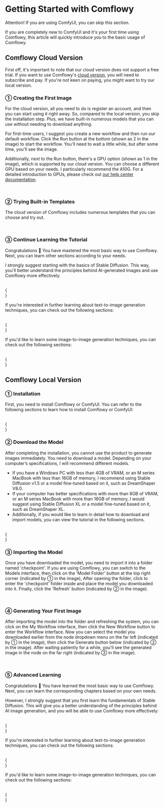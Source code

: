 
# Getting Started with Comflowy

<Callout type="warning" emoji="⚠️">
  Attention! If you are using ComfyUI, you can skip this section.
</Callout>

If you are completely new to ComfyUI and it's your first time using Comflowy, this article will quickly introduce you to the basic usage of Comflowy.

## Comflowy Cloud Version

First off, it's important to note that our cloud version does not support a free trial. If you want to use Comflowy's [cloud version](https://app.comflowy.com), you will need to subscribe and pay. If you're not keen on paying, you might want to try our local version.

### ① Creating the First Image

For the cloud version, all you need to do is register an account, and then you can start using it right away. So, compared to the local version, you skip the installation step. Plus, we have built-in numerous models that you can use without needing to download anything.

For first-time users, I suggest you create a new workflow and then run our default workflow. Click the Run button at the bottom (shown as 2 in the image) to start the workflow. You'll need to wait a little while, but after some time, you'll see the image.

Additionally, next to the Run button, there's a GPU option (shown as 1 in the image), which is supported by our cloud version. You can choose a different GPU based on your needs. I particularly recommend the A10G. For a detailed introduction to GPUs, please check out [our help center documentation](https://comflowy.tawk.help/zh-cn/article/how-to-choose-the-right-gpu).

<br/>
<PhotoProvider>
  <PhotoView src="/new-to-comflowy/001.png">
      <img src="/new-to-comflowy/001.png" alt="" className='rounded-lg'/>
  </PhotoView>
</PhotoProvider>

### ② Trying Built-in Templates

The cloud version of Comflowy includes numerous templates that you can choose and try out.

<br/>
<PhotoProvider>
  <PhotoView src="/new-to-comflowy/002.png">
      <img src="/new-to-comflowy/002.png" alt="" className='rounded-lg'/>
  </PhotoView>
</PhotoProvider>

### ③ Continue Learning the Tutorial

Congratulations 🎉
You have mastered the most basic way to use Comflowy. Next, you can learn other sections according to your needs.

I strongly suggest starting with the basics of Stable Diffusion. This way, you'll better understand the principles behind AI-generated images and use Comflowy more effectively.

<br/>
{
  <div className="grid grid-cols-3 gap-4">
    <Cards 
      image={"/stable-diffusion-foundation/cardbanner.png"}
      title={"Stable Diffusion Basic"}
      href={"../basics/stable-diffusion-foundation"}
      tag={"Tutorial"}
    />
    <Cards 
      image={"/comfyui-foundation/cardbanner001.png"}
      title={"Comflowy Basic ①"}
      href={"../basics/comfyui-foundation"}
      tag={"Tutorial"}
    />
    <Cards 
      image={"/comfyui-foundation/cardbanner002.png"}
      title={"Comflowy Basic ②"}
      href={"../basics/basic-nodes"}
      tag={"Tutorial"}
    />
  </div>
}

If you're interested in further learning about text-to-image generation techniques, you can check out the following sections:

<br/>
{
  <div className="grid grid-cols-3 gap-4">
    <Cards 
      image={"/stable-diffusion-prompt/cardbanner001.png"}
      title={"SD Prompt Basic"}
      href={"../basics/prompt"}
      tag={"Tutorial"}
    />
    <Cards 
      image={"/stable-diffusion-prompt/cardbanner002.png"}
      title={"Embedding"}
      href={"../basics/embedding"}
      tag={"Tutorial"}
    />
    <Cards 
      image={"/comfyui-lora/cardbanner.png"}
      title={"LoRA"}
      href={"../basics/lora"}
      tag={"Tutorial"}
    />
  </div>
}

If you'd like to learn some image-to-image generation techniques, you can check out the following sections:

<br/>
{
  <div className="grid grid-cols-3 gap-4">
    <Cards 
      image={"/comfyui-img2img/cardbanner.png"}
      title={"Image to Image"}
      href={"../advanced/image-to-image"}
      tag={"Tutorial"}
    />
    <Cards 
      image={"/comfyui-upscale/cardbanner.png"}
      title={"Upscale"}
      href={"../advanced/upscale"}
      tag={"Tutorial"}
    />
    <Cards 
      image={"/comfyui-inoutpainting/banner.png"}
      title={"In/Outpainting"}
      href={"/advanced/in-out-painting"}
      tag={"Tutorial"}
    />
    <Cards 
      image={"/comfyui-controlnet/cardbanner.png"}
      title={"ControlNet"}
      href={"../advanced/controlnet"}
      tag={"Tutorial"}
    />
  </div>
}

## Comflowy Local Version

### ① Installation

First, you need to install Comflowy or ComfyUI. You can refer to the following sections to learn how to install Comflowy or ComfyUI:

<br/>
{
  <div className="grid grid-cols-3 gap-4">
    <Cards 
      image={"/install-comfyui-and-model/install-banner.png"}
      title={"Install"}
      href={"../preparation-for-study/install"}
      tag={"Tutorial"}
    />
    <Cards 
      image={"/blog/comflowy-faq/cardbanner.png"}
      title={"Comflowy FAQ"}
      href={"../blog/comflowy-faq"}
      tag={"Tutorial"}
    />
  </div>
}

### ② Download the Model

After completing the installation, you cannot use the product to generate images immediately. You need to download a model. Depending on your computer’s specifications, I will recommend different models.

* If you have a Windows PC with less than 4GB of VRAM, or an M series MacBook with less than 16GB of memory, I recommend using Stable Diffusion v1.5 or a model fine-tuned based on it, such as DreamShaper V8.0.
* If your computer has better specifications with more than 8GB of VRAM, or an M series MacBook with more than 16GB of memory, I would suggest using Stable Diffusion XL or a model fine-tuned based on it, such as DreamShaper XL.
* Additionally, if you would like to learn in detail how to download and import models, you can view the tutorial in the following sections.


<br/>
{
  <div className="grid grid-cols-3 gap-4">
    <Cards 
      image={"/model/dream-shaper/banner.png"}
      title={"DreamShaper V8.0"}
      href={"/model/dream-shaper-v-8"}
      tag={"Checkpoint"}
    />
    <Cards 
      image={"/model/dream-shaper-xl/banner.png"}
      title={"DreamShaper XL Lightning"}
      href={"/model/dream-shaper-xl-lightning"}
      tag={"Checkpoint"}
    />
    <Cards 
      image={"/install-comfyui-and-model/download-banner.png"}
      title={"Download & Input"}
      href={"../preparation-for-study/model"}
      tag={"Tutorial"}
    />
  </div>
}

### ③ Importing the Model

Once you have downloaded the model, you need to import it into a folder named 'checkpoint'. If you are using Comflowy, you can switch to the Models interface, then click on the 'Model Folder' button at the top right corner (indicated by ① in the image),
After opening the folder, click to enter the 'checkpoint' folder inside and place the model you downloaded into it. Finally, click the 'Refresh' button (indicated by ② in the image).

<br/>
<PhotoProvider>
  <PhotoView src="/install-comfyui-and-model/023.png">
      <img src="/install-comfyui-and-model/023.png" alt="" className='rounded-lg'/>
  </PhotoView>
</PhotoProvider>

### ④ Generating Your First Image

After importing the model into the folder and refreshing the system, you can click on the My Workflow interface, then click the New Workflow button to enter the Workflow interface.
Now you can select the model you downloaded earlier from the node dropdown menu on the far left (indicated by ① in the image), then click the Generate button below (indicated by ② in the image). After waiting patiently for a while, you'll see the generated image in the node on the far right (indicated by ③ in the image).

<br/>
<PhotoProvider>
  <PhotoView src="/stable-diffusion-foundation/009.png">
      <img src="/stable-diffusion-foundation/009.png" alt="" className='rounded-lg'/>
  </PhotoView>
</PhotoProvider>

### ⑤ Advanced Learning

Congratulations 🎉
You have learned the most basic way to use Comflowy. Next, you can learn the corresponding chapters based on your own needs.

However, I strongly suggest that you first learn the fundamentals of Stable Diffusion. This will give you a better understanding of the principles behind AI image generation, and you will be able to use Comflowy more effectively:

<br/>
{
  <div className="grid grid-cols-3 gap-4">
    <Cards 
      image={"/stable-diffusion-foundation/cardbanner.png"}
      title={"Stable Diffusion Basic"}
      href={"../basics/stable-diffusion-foundation"}
      tag={"Tutorial"}
    />
    <Cards 
      image={"/comfyui-foundation/cardbanner001.png"}
      title={"Comflowy Basic ①"}
      href={"../basics/comfyui-foundation"}
      tag={"Tutorial"}
    />
    <Cards 
      image={"/comfyui-foundation/cardbanner002.png"}
      title={"Comflowy Basic ②"}
      href={"../basics/basic-nodes"}
      tag={"Tutorial"}
    />
  </div>
}

If you're interested in further learning about text-to-image generation techniques, you can check out the following sections:

<br/>
{
  <div className="grid grid-cols-3 gap-4">
    <Cards 
      image={"/stable-diffusion-prompt/cardbanner001.png"}
      title={"SD Prompt Basic"}
      href={"../basics/prompt"}
      tag={"Tutorial"}
    />
    <Cards 
      image={"/stable-diffusion-prompt/cardbanner002.png"}
      title={"Embedding"}
      href={"../basics/embedding"}
      tag={"Tutorial"}
    />
    <Cards 
      image={"/comfyui-lora/cardbanner.png"}
      title={"LoRA"}
      href={"../basics/lora"}
      tag={"Tutorial"}
    />
  </div>
}

If you'd like to learn some image-to-image generation techniques, you can check out the following sections:

<br/>
{
  <div className="grid grid-cols-3 gap-4">
    <Cards 
      image={"/comfyui-img2img/cardbanner.png"}
      title={"Image to Image"}
      href={"../advanced/image-to-image"}
      tag={"Tutorial"}
    />
    <Cards 
      image={"/comfyui-upscale/cardbanner.png"}
      title={"Upscale"}
      href={"../advanced/upscale"}
      tag={"Tutorial"}
    />
    <Cards 
      image={"/comfyui-inoutpainting/banner.png"}
      title={"In/Outpainting"}
      href={"/advanced/in-out-painting"}
      tag={"Tutorial"}
    />
    <Cards 
      image={"/comfyui-controlnet/cardbanner.png"}
      title={"ControlNet"}
      href={"../advanced/controlnet"}
      tag={"Tutorial"}
    />
  </div>
}